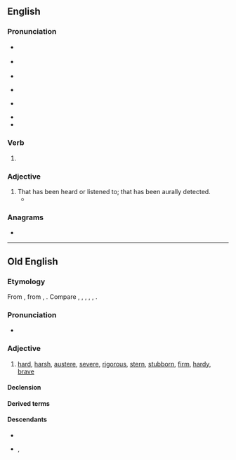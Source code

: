 ==English==
{{wikipedia|dab=heard}}

===Pronunciation===
* {{a|RP}} {{IPA|en|/ˈhɜːd/}}
* {{a|GA}} {{IPA|en|/ˈhɝd/}}
* {{audio|en|en-us-heard.ogg|Audio (US)}}
* {{a|NYC}} {{IPA|en|/hɜɪd/}}
* {{a|Ireland|Appalachia}} {{IPA|en|/hiːɹd/}}
* {{rhymes|en|ɜː(ɹ)d}}
* {{homophones|en|herd}}

===Verb===
{{head|en|verb form}}

# {{en-past of|hear}}

===Adjective===
{{en-adj|-}}

# That has been heard or listened to; that has been aurally detected.
#* {{quote-journal|1=en|year=2019|author=Li Huang|author2=James Lambert|title=Another Arrow for the Quiver: A New Methodology for Multilingual Researchers|journal=Journal of Multilingual and Multicultural Development|doi=10.1080/01434632.2019.1596115|page=10|text=[T]he following are some examples of the types of '''heard''' information that can be used to distinguish some of the languages in Singapore, namely Malay and Singapore English.}}

===Anagrams===
* {{anagrams|en|a=adehr|-hedra|Daher|Herda|Rhade|hared}}

----

==Old English==

===Etymology===
From {{inh|ang|gem-pro|*harduz}}, from {{der|ang|ine-pro|*kert-}}, {{m|ine-pro|*kret-|t=strong; powerful}}. Compare {{cog|ofs|herd}}, {{cog|osx|hard}}, {{cog|odt|hart}}, {{cog|goh|hart}}, {{cog|non|harðr}}, {{cog|got|𐌷𐌰𐍂𐌳𐌿𐍃}}.

===Pronunciation===
* {{ang-IPA|heard}}

===Adjective===
{{ang-adj}}

# [[hard]], [[harsh]], [[austere]], [[severe]], [[rigorous]], [[stern]], [[stubborn]], [[firm]], [[hardy]], [[brave]]

====Declension====
{{ang-adecl|heard}}

====Derived terms====
{{der3|ang|{{l|ang|heardcwide||harsh language}}
|{{l|ang|hearde||severely}}
|{{l|ang|heardecg||hard of edge}}
|{{l|ang|heardfyrde||difficult to carry}}
|{{l|ang|heardhēawa||a chisel}}
|{{l|ang|heardheort||hard-hearted}}
|{{l|ang|heardheortness||hard-heartedness}}
|{{l|ang|heardhicgende||bold in purpose}}
|{{l|ang|heardian||to harden}}
|{{l|ang|hearding||a hero}}
|{{l|ang|heardlīċ||severe}}
|{{l|ang|heardlīċe||hardly}}
|{{l|ang|heardlīcness||hardness}}
|{{l|ang|heardmōd||brave}}
|{{l|ang|heardmōdness||hardness of heart}}
|{{l|ang|heardneb||hard-beak}}
|{{l|ang|heardness||hardness}}
|{{l|ang|heardrǣd||steadfast}}
|{{l|ang|heardsǣliġ||unfortunate}}
|{{l|ang|heardsǣlness||misfortune}}
|{{l|ang|heardsǣlþ||a hard fate}}
|{{l|ang|heardwendlīċe||severely}}
}}

====Descendants====
* {{desc|en|hard}}
* {{desc|sco|hard}}, {{l|sco|haird}}